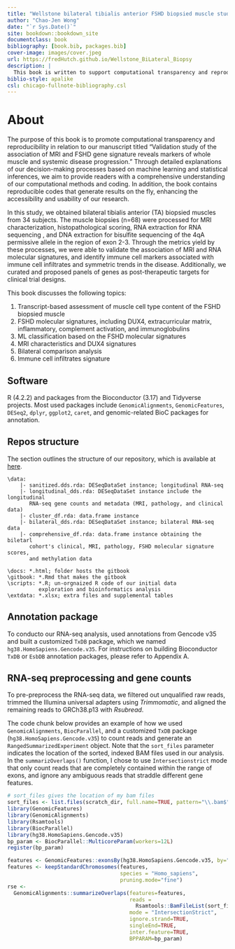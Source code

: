 ```yaml
--- 
title: "Wellstone bilateral tibialis anterior FSHD biopsied muscle study"
author: "Chao-Jen Wong"
date: "`r Sys.Date()`"
site: bookdown::bookdown_site
documentclass: book
bibliography: [book.bib, packages.bib]
cover-image: images/cover.jpeg
url: https://fredHutch.github.io/Wellstone_BiLateral_Biopsy
description: |
  This book is written to support computational transparency and reproducibility for our publication titled "Validation study of the association of MRI and FSHD gene signature reveals markers of whole muscle and systemic disease progression".
biblio-style: apalike
csl: chicago-fullnote-bibliography.csl
---
```


# About

The purpose of this book is to promote computational transparency and reproducibility in relation to our manuscript titled "Validation study of the association of MRI and FSHD gene signature reveals markers of whole muscle and systemic disease progression." Through detailed explanations of our decision-making processes based on machine learning and statistical inferences, we aim to provide readers with a comprehensive understanding of our computational methods and coding. In addition, the book contains reproducible codes that generate results on the fly, enhancing the accessibility and usability of our research.

In this study, we obtained bilateral tibialis anterior (TA) biopsied muscles from 34 subjects. The muscle biopsies (n=68) were processed for MRI characterization, histopathological scoring, RNA extraction for RNA sequencing , and DNA extraction for bisulfite sequencing of the 4qA permissive allele in the region of exon 2-3. Through the metrics yield by these processes, we were able to validate the association of MRI and RNA molecular signatures, and identify immune cell markers associated with immune cell infiltrates and symmetric trends in the disease. Additionally, we curated and proposed panels of genes as post-therapeutic targets for clinical trial designs.

This book discusses the following topics:

1. Transcript-based assessment of muscle cell type content of the FSHD biopsied muscle
2. FSHD molecular signatures, including DUX4, extracurricular matrix, inflammatory, complement activation, and immunoglobulins
3. ML classification based on the FSHD molecular signatures
4. MRI characteristics and DUX4 signatures 
5. Bilateral comparison analysis
6. Immune cell infiltrates signature


## Software
R (4.2.2) and packages from the Bioconductor (3.17) and Tidyverse projects. Most used packages include `GenomicAlignments`, `GenomicFeatures`, `DESeq2`, `dplyr`, `ggplot2`, `caret`, and genomic-related BioC packages for annotation. 


## Repos structure
The section outlines the structure of our repository, which is available at [here](https://github.com/FredHutch/Wellstone_BiLateral_Biopsy). 

```
\data: 
    |- sanitized.dds.rda: DESeqDataSet instance; longitudinal RNA-seq
    |- longitudinal_dds.rda: DESeqDataSet instance include the longitudinal 
       RNA-seq gene counts and metadata (MRI, pathology, and clinical data)
    |- cluster_df.rda: data.frame instance
    |- bilateral_dds.rda: DESeqDataSet instance; bilateral RNA-seq data
    |- comprehensive_df.rda: data.frame instance obtaining the biletarl
       cohort's clinical, MRI, pathology, FSHD molecular signature scores,
       and methylation data

\docs: *.html; folder hosts the gitbook 
\gitbook: *.Rmd that makes the gitbook
\scripts: *.R; un-orgnaized R code of our initial data 
          exploration and bioinformatics analysis
\extdata: *.xlsx; extra files and supplemental tables
```

## Annotation package
To conducto our RNA-seq analysis, used annotations from Gencode v35 and built a customized `TxDB` package, which we named `hg38.HomoSapiens.Gencode.v35`. For instructions on building Bioconductor `TxDB` or `EsbDB` annotation packages, please refer to Appendix A.


## RNA-seq preprocessing and gene counts
To pre-preprocess the RNA-seq data, we filtered out unqualified raw reads, trimmed the Illumina universal adapters using _Trimmomatic_, and aligned the remaining reads to GRCh38.p13 with _Rsubread_.

The code chunk below provides an example of how we used `GenomicAlignments`, `BiocParallel`, and a customized `TxDB` package (`hg38.HomoSapiens.Gencode.v35`) to count reads and generate an `RangedSummarizedExperiment` object. Note that the `sort_files` parameter indicates the location of the sorted, indexed BAM files used in our analysis. In the `summarizOverlaps()` function, I chose to use `Intersectionstrict` mode that only count reads that are completely contained within the range of exons, and ignore any ambiguous reads that straddle different gene features. 

```r
# sort_files gives the location of my bam files
sort_files <- list.files(scratch_dir, full.name=TRUE, pattern="\\.bam$")
library(GenomicFeatures)
library(GenomicAlignments)
library(Rsamtools)
library(BiocParallel)
library(hg38.HomoSapiens.Gencode.v35)
bp_param <- BiocParallel::MulticoreParam(workers=12L)
register(bp_param)

features <- GenomicFeatures::exonsBy(hg38.HomoSapiens.Gencode.v35, by="gene")
features <- keepStandardChromosomes(features,
                                    species = "Homo_sapiens",
                                    pruning.mode="fine")
rse <- 
  GenomicAlignments::summarizeOverlaps(features=features,
                                       reads =
                                         Rsamtools::BamFileList(sort_file),
                                       mode = "IntersectionStrict",
                                       ignore.strand=TRUE, 
                                       singleEnd=TRUE,
                                       inter.feature=TRUE, 
                                       BPPARAM=bp_param)
```

